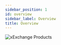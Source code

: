 ```yaml
---
sidebar_position: 1
id: overview
sidebar_label: Overview
title: Overview
---
```


[comment]: # (mx-context-auto)


<img src="/docs/features/products-header.webp" alt="xExchange Products" />

<ul class="w-full list-none pl-0 my-8 cards grid gap-4 mt-3xl grid-auto-rows-fr grid-cols-1 sm:grid-cols-2 md:grid-cols-2">
  <SectionCard
    title="🔄 Exchange"
    text="Trade or swap an amount tokens"
    link="/xexchange-products/swaps"
    iscard={true}  
    isSmallCard={true}
  />
  <SectionCard
    title="🌊 Liquidity Pools"
    text="Earn a share of all trading fees"
    link="/xexchange-products/liquidity"
    iscard={true}  
    isSmallCard={true}
  />
  <SectionCard
    title="🚜 Yield Farming"
    text="Earn Pool rewards + xMEX rewards"
    link="/xexchange-products/farms"
    iscard={true}  
    isSmallCard={true}
  />
  <SectionCard
    title="🌾🌾 Dual Farms"
    text="Earn Farm rewards + staking rewards"
    link="/xexchange-products/dual-farms"
    iscard={true}  
    isSmallCard={true}
  />
  <SectionCard
    title="🌱 Staking"
    text="Stake your tokens to earn rewards"
    link="/xexchange-products/staking"
    iscard={true}  
    isSmallCard={true}
  />
  <SectionCard
    title="🎁 Metabonding"
    text="Earn rewards from community projects"
    link="/xexchange-products/metabonding"
    iscard={true}  
    isSmallCard={true}
  />                 
</ul>